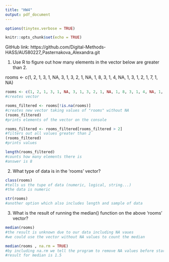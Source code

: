 ---
title: "HW4"
output: pdf_document
---

```{r, include=FALSE} 
options(tinytex.verbose = TRUE)

knitr::opts_chunk$set(echo = TRUE)
```

GitHub link: https://github.com/Digital-Methods-HASS/AU580227_Pasternakova_Alexandra.git

1) Use R to figure out how many elements in the vector below are greater than 2.

rooms <- c(1, 2, 1, 3, 1, NA, 3, 1, 3, 2, 1, NA, 1, 8, 3, 1, 4, NA, 1, 3, 1, 2, 1, 7, 1, NA)

```{r}

rooms <- c(1, 2, 1, 3, 1, NA, 3, 1, 3, 2, 1, NA, 1, 8, 3, 1, 4, NA, 1, 3, 1, 2, 1, 7, 1, NA)
#creates vector

rooms_filtered <- rooms[!is.na(rooms)]
#creates new vector taking values of "rooms" without NA
(rooms_filtered)
#prints elements of the vector on the console

rooms_filtered <- rooms_filtered[rooms_filtered > 2]
#filters out all values greater than 2
(rooms_filtered)
#prints values

length(rooms_filtered)
#counts how many elements there is
#answer is 8


```

2) What type of data is in the 'rooms' vector?

```{r}

class(rooms)
#tells us the tupe of data (numeric, logical, string...)
#the data is numeric

str(rooms)
#another option which also includes length and sample of data

```

3) What is the result of running the median() function on the above 'rooms' vector?


```{r}

median(rooms)
#the result is unknown due to our data including NA vaues
#we could use the vector without NA values to count the median

median(rooms , na.rm = TRUE)
#by including na.rm we tell the program to remove NA values before starting computation
#result for median is 1.5


```
